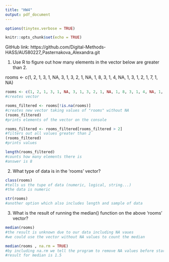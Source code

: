 ---
title: "HW4"
output: pdf_document
---

```{r, include=FALSE} 
options(tinytex.verbose = TRUE)

knitr::opts_chunk$set(echo = TRUE)
```

GitHub link: https://github.com/Digital-Methods-HASS/AU580227_Pasternakova_Alexandra.git

1) Use R to figure out how many elements in the vector below are greater than 2.

rooms <- c(1, 2, 1, 3, 1, NA, 3, 1, 3, 2, 1, NA, 1, 8, 3, 1, 4, NA, 1, 3, 1, 2, 1, 7, 1, NA)

```{r}

rooms <- c(1, 2, 1, 3, 1, NA, 3, 1, 3, 2, 1, NA, 1, 8, 3, 1, 4, NA, 1, 3, 1, 2, 1, 7, 1, NA)
#creates vector

rooms_filtered <- rooms[!is.na(rooms)]
#creates new vector taking values of "rooms" without NA
(rooms_filtered)
#prints elements of the vector on the console

rooms_filtered <- rooms_filtered[rooms_filtered > 2]
#filters out all values greater than 2
(rooms_filtered)
#prints values

length(rooms_filtered)
#counts how many elements there is
#answer is 8


```

2) What type of data is in the 'rooms' vector?

```{r}

class(rooms)
#tells us the tupe of data (numeric, logical, string...)
#the data is numeric

str(rooms)
#another option which also includes length and sample of data

```

3) What is the result of running the median() function on the above 'rooms' vector?


```{r}

median(rooms)
#the result is unknown due to our data including NA vaues
#we could use the vector without NA values to count the median

median(rooms , na.rm = TRUE)
#by including na.rm we tell the program to remove NA values before starting computation
#result for median is 1.5


```
